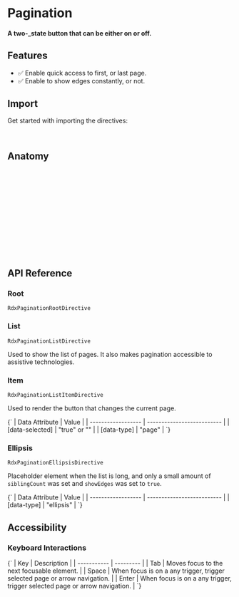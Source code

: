 
<Meta title="Primitives/Pagination" />

# Pagination

#### A two-\_state button that can be either on or off.

<Canvas sourceState="hidden" of={Stories.WithEllipsis} />

## Features

- ✅ Enable quick access to first, or last page.
- ✅ Enable to show edges constantly, or not.

## Import

Get started with importing the directives:

```typescript
import { RdxPaginationModule } from '@radix-ng/primitives/pagination';
```

## Anatomy

```html
<div rdxPaginationRoot>
    <div rdxPaginationList #list="rdxPaginationList">
        <button rdxPaginationFirst></button>
        <button rdxPaginationPrev></button>

        @for (item of list.transformedRange(); track item) {
            <button rdxPaginationListItem [value]="item.value">{{ item.value }}</button>
        }

        <button rdxPaginationNext></button>
        <button rdxPaginationLast></button>
    </div>
</div>
```

## API Reference

### Root

`RdxPaginationRootDirective`

<ArgTypes of={RdxPaginationRootDirective} />

### List

`RdxPaginationListDirective`

Used to show the list of pages. It also makes pagination accessible to assistive technologies.

### Item

`RdxPaginationListItemDirective`

Used to render the button that changes the current page.

<Markdown>
    {`
  | Data Attribute     | Value |
  | ------------------ | -------------------------- |
  | [data-selected]    | "true" or ""   |
  | [data-type]        | "page"        |
  `}
</Markdown>

### Ellipsis

`RdxPaginationEllipsisDirective`

Placeholder element when the list is long, and only a small amount of `siblingCount` was set and `showEdges` was set to `true`.

<Markdown>
    {`
  | Data Attribute     | Value |
  | ------------------ | -------------------------- |
  | [data-type]        | "ellipsis"        |
  `}
</Markdown>

## Accessibility

### Keyboard Interactions

<Markdown>
  {`
  | Key | Description |
  | ----------- | --------- |
  | Tab         | Moves focus to the next focusable element.  |
  | Space       | When focus is on a any trigger, trigger selected page or arrow navigation.    |
  | Enter       | When focus is on a any trigger, trigger selected page or arrow navigation.  |
  `}
</Markdown>
